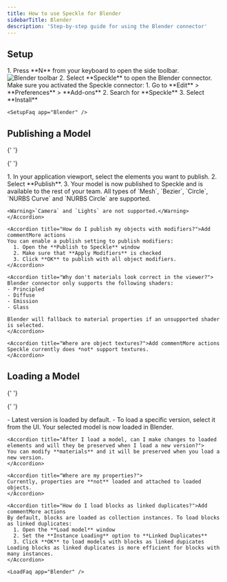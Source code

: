 ```yaml
---
title: How to use Speckle for Blender
sidebarTitle: Blender
description: 'Step-by-step guide for using the Blender connector'
---
```



<Versions app="Blender" versions="4.2, 4.3, 4.4, & 4.5" os="Windows" />

## Setup

<Steps>
  <Setup app="Blender" />
  <Step title="Open the Blender connector">
    1. Press **N** from your keyboard to open the side toolbar.
    <Frame>
      <img src="/images/connectors/blender_toolbar.jpg" alt="Blender toolbar" />
    </Frame>
    2. Select **Speckle** to open the Blender connector.
  </Step>
</Steps>

<AccordionGroup>
    <Accordion title="Why don't I see Speckle in the side toolbar?">
    Make sure you activated the Speckle connector:
    1. Go to **Edit** > **Preferences** > **Add-ons**
    2. Search for **Speckle**
    3. Select **Install**
    </Accordion>

    <SetupFaq app="Blender" />

</AccordionGroup>

## Publishing a Model

<Steps>
  <Step title="Select Publish">
  </Step>

{' '}
<Step title="Choose a project"></Step>

{' '}
<Step title="Choose a model"></Step>

  <Step title="Select objects to publish">
    1. In your application viewport, select the elements you want to publish.
    2. Select **Publish**.
    3. Your model is now published to Speckle and is available to the rest of your team.
  </Step>
</Steps>

<AccordionGroup>
    <Accordion title="What types of objects are published?">
    All types of `Mesh`, `Bezier`, `Circle`, `NURBS Curve` and `NURBS Circle` are supported.

    <Warning>`Camera` and `Lights` are not supported.</Warning>
    </Accordion>

    <Accordion title="How do I publish my objects with modifiers?">Add commentMore actions
    You can enable a publish setting to publish modifiers:
      1. Open the **Publish to Speckle** window
      2. Make sure that **Apply Modifiers** is checked
      3. Click **OK** to publish with all object modifiers.
    </Accordion>

    <Accordion title="Why don't materials look correct in the viewer?">
    Blender connector only supports the following shaders:
    - Principled
    - Diffuse
    - Emission
    - Glass

    Blender will fallback to material properties if an unsupported shader is selected.
    </Accordion>

    <Accordion title="Where are object textures?">Add commentMore actions
    Speckle currently does *not* support textures.
    </Accordion>

</AccordionGroup>

## Loading a Model

<Steps>
  <Step title="Select Load">
  </Step>

{' '}
<Step title="Choose a project"></Step>

{' '}
<Step title="Choose a model"></Step>

  <Step title="Choose a version to load">
    - Latest version is loaded by default.
    - To load a specific version, select it from the UI.
    Your selected model is now loaded in Blender.
  </Step>
</Steps>

<AccordionGroup>

    <Accordion title="After I load a model, can I make changes to loaded elements and will they be preserved when I load a new version?">
    You can modify **materials** and it will be preserved when you load a new version.
    </Accordion>

    <Accordion title="Where are my properties?">
    Currently, properties are **not** loaded and attached to loaded objects.
    </Accordion>

    <Accordion title="How do I load blocks as linked duplicates?">Add commentMore actions
    By default, blocks are loaded as collection instances. To load blocks as linked duplicates:
      1. Open the **Load model** window
      2. Set the **Instance Loading** option to **Linked Duplicates**
      3. Click **OK** to load models with blocks as linked dupicates
    Loading blocks as linked duplicates is more efficient for blocks with many instances.
    </Accordion>

    <LoadFaq app="Blender" />

</AccordionGroup>
